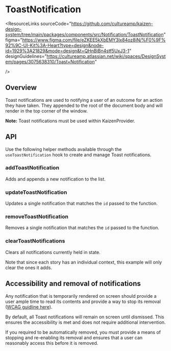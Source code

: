 
<Meta of={ToastNotificationStories} />

# ToastNotification

<ResourceLinks
  sourceCode="https://github.com/cultureamp/kaizen-design-system/tree/main/packages/components/src/Notification/ToastNotification"
  figma="https://www.figma.com/file/eZKEE5kXbEMY3lx84oz8iN/%F0%9F%92%9C-UI-Kit%3A-Heart?type=design&node-id=1929%3A21829&mode=design&t=QHnBiBn4stf5UxJ3-1"
  designGuidelines="https://cultureamp.atlassian.net/wiki/spaces/DesignSystem/pages/3075638310/Toast+Notification"

/>

<KAIOInstallation exportNames="useToastNotification" />

## Overview

Toast notifications are used to notifying a user of an outcome for an action they have taken.
They appended to the root of the document body and will render in the top corner of the window.

**Note:** Toast notifications must be used within <LinkTo pageId="components-kaizen-provider-installation">KaizenProvider</LinkTo>.

<Canvas of={ToastNotificationStories.Playground} />
<Controls of={ToastNotificationStories.Playground} />

## API

Use the following helper methods available through the `useToastNotification` hook to create and manage Toast notifications.

### addToastNotification

Adds and appends a new notification to the list.

<Canvas of={ToastNotificationStories.CreateNotification} />

### updateToastNotification

Updates a single notification that matches the `id` passed to the function.

<Canvas of={ToastNotificationStories.UpdateNotification} />

### removeToastNotification

Removes a single notification that matches the `id` passed to the function.

<Canvas of={ToastNotificationStories.RemoveNotification} />

### clearToastNotifications

Clears all notifications currently held in state.

Note that since each story has an individual context, this example will only clear the ones it adds.

<Canvas of={ToastNotificationStories.ClearNotifications} />

## Accessibility and removal of notifications

Any notification that is temporarily rendered on screen should provide a user ample time to read its contents and
provide a way to stop its removal ([WCAG guidline here](https://www.w3.org/TR/UNDERSTANDING-WCAG20/time-limits.html)).

By default, all Toast notifications will remain on screen until dismissed.
This ensures the accessibility is met and does not require additional intervention.

If you required to be automatically removed, you must provide a means of stopping and re-enabling its
removal and ensures that a user can reasonably access this before it is removed.
